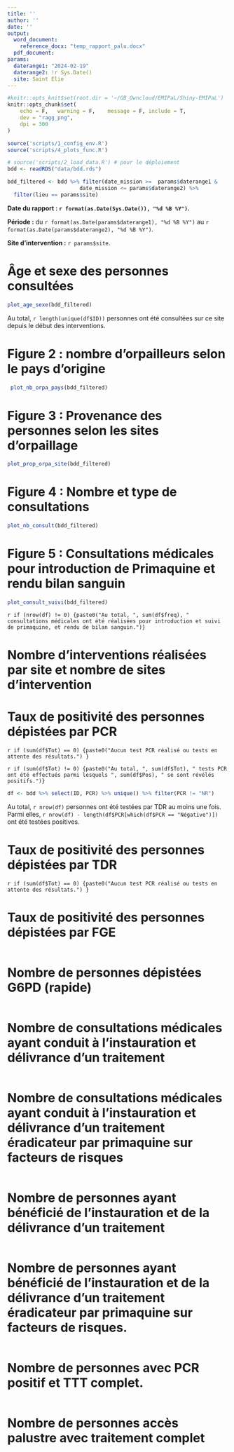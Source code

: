```yaml
---
title: ''
author: ''
date: ''
output:
  word_document:
    reference_docx: "temp_rapport_palu.docx"
  pdf_document:
params:
  daterange1: "2024-02-19"
  daterange2: !r Sys.Date()
  site: Saint Elie
---
```


```r
#knitr::opts_knit$set(root.dir = '~/GB_Owncloud/EMIPaL/Shiny-EMIPaL')
knitr::opts_chunk$set(
	echo = F, 	warning = F, 	message = F, include = T,
	dev = "ragg_png",
	dpi = 300
)
```

```r
source('scripts/1_config_env.R')
source('scripts/4_plots_func.R')
```

```r
# source('scripts/2_load_data.R') # pour le déploiement
bdd <- readRDS("data/bdd.rds")
```


```r
bdd_filtered <- bdd %>% filter(date_mission >=  params$daterange1 & 
                       date_mission <= params$daterange2) %>%
  filter(lieu == params$site)
```

<b>**Date du rapport :** `r format(as.Date(Sys.Date()), "%d %B %Y")`.</b>
<p>**Période :** du `r format(as.Date(params$daterange1), "%d %B %Y") ` au `r format(as.Date(params$daterange2), "%d %B %Y")`.</p>
<p>**Site d'intervention :** `r params$site`.</p>  

# Âge et sexe des personnes consultées  
```r
plot_age_sexe(bdd_filtered) 
```
Au total, `r length(unique(df$ID))` personnes ont été consultées sur ce site depuis le début des interventions.


# Figure 2 : nombre d'orpailleurs selon le pays d'origine  
```r
 plot_nb_orpa_pays(bdd_filtered) 
```


# Figure 3 : Provenance des personnes selon les sites d'orpaillage
```r
plot_prop_orpa_site(bdd_filtered)
```

# Figure 4 : Nombre et type de consultations
```r
plot_nb_consult(bdd_filtered) 
```


# Figure 5 : Consultations médicales pour introduction de Primaquine et rendu bilan sanguin   
```r
plot_consult_suivi(bdd_filtered)
```

`r if (nrow(df) != 0) {paste0("Au total, ", sum(df$freq), " consultations médicales ont été réalisées pour introduction et suivi de primaquine, et rendu de bilan sanguin.")}`  


# Nombre d'interventions réalisées par site et nombre de sites d'intervention



# Taux de positivité des personnes dépistées par PCR

`r if (sum(df$Tot) == 0) {paste0("Aucun test PCR réalisé ou tests en attente des résultats.") }`

`r if (sum(df$Tot) != 0) {paste0("Au total, ", sum(df$Tot), " tests PCR ont été effectués parmi lesquels ", sum(df$Pos), " se sont révélés positifs.")}`  



```r
df <- bdd %>% select(ID, PCR) %>% unique() %>% filter(PCR != "NR")
```
Au total, `r nrow(df)` personnes ont été testées par TDR au moins une fois. Parmi elles,
`r nrow(df) - length(df$PCR[which(df$PCR == "Négative")])` ont été testées positives.

# Taux de positivité des personnes dépistées par TDR

`r if (sum(df$Tot) == 0) {paste0("Aucun test PCR réalisé ou tests en attente des résultats.") }`


# Taux de positivité des personnes dépistées par FGE
```r

```

# Nombre de personnes dépistées G6PD (rapide)
```r

```

# Nombre de consultations médicales ayant conduit à l'instauration et délivrance d'un traitement
```r

```

# Nombre de consultations médicales ayant conduit à l'instauration et délivrance d'un traitement éradicateur par primaquine sur facteurs de risques
```r

```

# Nombre de personnes ayant bénéficié de l'instauration et de la délivrance d'un traitement
```r

```

# Nombre de personnes ayant bénéficié de l'instauration et de la délivrance d'un traitement éradicateur par primaquine sur facteurs de risques.
```r

```

# Nombre de personnes avec PCR positif et TTT complet.
```r

```

# Nombre de personnes accès palustre avec traitement complet
```r

```








